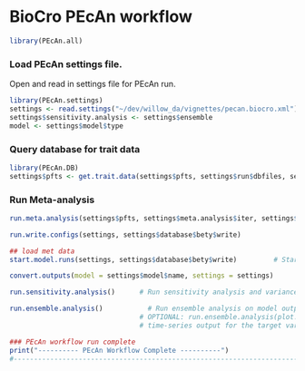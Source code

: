 BioCro PEcAn workflow
======================

```r
library(PEcAn.all)
```
### Load PEcAn settings file.

Open and read in settings file for PEcAn run.


```r
library(PEcAn.settings)
settings <- read.settings("~/dev/willow_da/vignettes/pecan.biocro.xml")
settings$sensitivity.analysis <- settings$ensemble
model <- settings$model$type

```
### Query database for trait data

```r
library(PEcAn.DB)
settings$pfts <- get.trait.data(settings$pfts, settings$run$dbfiles, settings$database$bety, settings$meta.analysis$update)# Query the trait database for data and priors
```

### Run Meta-analysis
```r
run.meta.analysis(settings$pfts, settings$meta.analysis$iter, settings$run$dbfiles, settings$database$bety)
```



```r
run.write.configs(settings, settings$database$bety$write)
```

```r
## load met data
start.model.runs(settings, settings$database$bety$write)         # Start ecosystem model runs
```

```r
convert.outputs(model = settings$model$name, settings = settings)

run.sensitivity.analysis()      # Run sensitivity analysis and variance decomposition on model output

run.ensemble.analysis()		      # Run ensemble analysis on model output. 
                                # OPTIONAL: run.ensemble.analysis(plot.timeseries=TRUE) to get an esemble 
                                # time-series output for the target variables set in the PEcAn.xml file

### PEcAn workflow run complete
print("---------- PEcAn Workflow Complete ----------")
#--------------------------------------------------------------------------------------------------#
```
